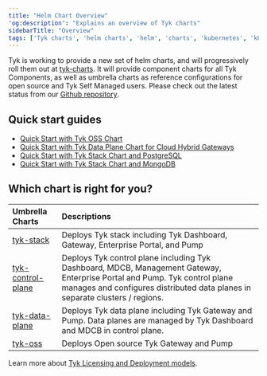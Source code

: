 ```yaml
---
title: "Helm Chart Overview"
'og:description': "Explains an overview of Tyk charts"
sidebarTitle: "Overview"
tags: ['Tyk charts', 'helm charts', 'helm', 'charts', 'kubernetes', 'k8s']
---
```


Tyk is working to provide a new set of helm charts, and will progressively roll them out at [tyk-charts](https://github.com/TykTechnologies/tyk-charts). It will provide component charts for all Tyk Components, as well as umbrella charts as reference configurations for open source and Tyk Self Managed users. Please check out the latest status from our [Github repository](https://github.com/TykTechnologies/tyk-charts).

## Quick start guides
- [Quick Start with Tyk OSS Chart](/nightly/apim/open-source/installation#quick-start-with-helm-chart)
- [Quick Start with Tyk Data Plane Chart for Cloud Hybrid Gateways](/nightly/tyk-cloud#deploy-hybrid-gateways)
- [Quick Start with Tyk Stack Chart and PostgreSQL](/nightly/tyk-self-managed/install#install-tyk-stack-with-helm-chart-postgresql)
- [Quick Start with Tyk Stack Chart and MongoDB](/nightly/tyk-self-managed/install#install-tyk-stack-with-helm-chart-mongodb)

## Which chart is right for you?

| Umbrella Charts | Descriptions |
| :----------------- | :------------- |
| [tyk-stack](/nightly/product-stack/tyk-charts/tyk-stack-chart)                 | Deploys Tyk stack including Tyk Dashboard, Gateway, Enterprise Portal, and Pump |
| [tyk-control-plane](/nightly/product-stack/tyk-charts/tyk-control-plane-chart) | Deploys Tyk control plane including Tyk Dashboard, MDCB, Management Gateway, Enterprise Portal and Pump. Tyk control plane manages and configures distributed data planes in separate clusters / regions. |
| [tyk-data-plane](/nightly/product-stack/tyk-charts/tyk-data-plane-chart)        | Deploys Tyk data plane including Tyk Gateway and Pump. Data planes are managed by Tyk Dashboard and MDCB in control plane. |
| [tyk-oss](/nightly/product-stack/tyk-charts/tyk-oss-chart)                      | Deploys Open source Tyk Gateway and Pump |

Learn more about [Tyk Licensing and Deployment models](/nightly/tyk-self-managed#tyk-self-managed-pricing).
